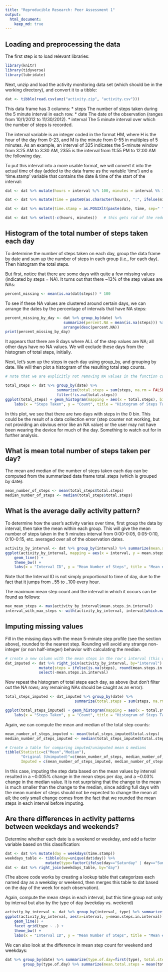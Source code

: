 ```yaml
---
title: "Reproducible Research: Peer Assessment 1"
output: 
  html_document:
    keep_md: true
---
```



## Loading and preprocessing the data

The first step is to load relevant libraries:

```r
library(knitr)
library(tidyverse)
library(lubridate)
```

Next, unzip and load the activity monitoring data set (which should be in the 
working directory), and convert it to a tibble:

```r
dat <- tibble(read.csv(unz("activity.zip", "activity.csv")))
```

This data frame has 3 columns:
* steps         The number of steps taken during the 5 minute interval in each row.
* date          The date of the observation (ranges from 10/1/2012 to 11/30/2012).
* interval      The 5 minute interval over which the number of steps is recorded.

The interval variable is an integer coded in the format HM, where H is the hour 
of the day from 0-23, and M is the minute from 0-55 in multiples of 5 minutes.
As an example, an interval of 325 indicates the 5-minute window from 3:25 AM 
to 3:30 AM, 2355 is the interval from 11:55 PM to 12:00 AM the following day.

To put this interval into a more usable format, we will convert it into the actual
time of day (added to the data frame as the variable 'time') and a 'time.stamp'
variable that contains the date & time of the start of the interval:

```r
dat <- dat %>% mutate(hours = interval %/% 100, minutes = interval %% 100)

dat <- dat %>% mutate(time = paste0(as.character(hours), ":", ifelse(minutes<10, paste0("0",as.character(minutes)), as.character(minutes))))

dat <- dat %>% mutate(time.stamp = as.POSIXlt(paste(date, time, sep=" ")))

dat <- dat %>% select(-c(hours, minutes))   # this gets rid of the redundant hours and minutes columns.
```


## Histogram of the total number of steps taken each day

To determine the number of steps taken on each day, group the data frame by
date and sum up the number of steps in each group (i.e., for each day). Then
histogram the total steps.

But first, notice that there are some days with quite a few missing values 
(indicated by steps = NA). It turns out that there ~13% of the step values are NAs:
```r
percent_missing <- mean(is.na(dat$steps)) * 100
```

To see if these NA values are clustered around certain days, we can arrange the 
dates by the percentage of intervals that have NA steps:
```r
percent_missing_by_day <- dat %>% group_by(date) %>% 
                          summarize(percent.NA = mean(is.na(steps))) %>%
                          arrange(desc(percent.NA))
print(percent_missing_by_day)
```
It appears that there are 8 days where ALL of the step values are NA; all other
days have no NA values. We will exclude these days from the histogram of total
steps, initially.

Next, let's sum up the steps in each day using group_by, and grouping by date. 
We will then plot a histogram of the resulting total step counts.

```r
# note that we are explicitly not removing NA values in the function call to sum, but will use filter to remove days that contain NA values.

total_steps <- dat %>% group_by(date) %>% 
                       summarize(total.steps = sum(steps, na.rm = FALSE)) %>%   
                       filter(!is.na(total.steps))
ggplot(total_steps) + geom_histogram(mapping = aes(x = total.steps), bins=20) + theme_bw() +
    labs(x = "Steps Taken", y = "Count", title = "Histogram of Steps Taken Each Day")
```

In this plot, we see that there are two days with steps in the 0 bin. This could be the
result of a data collection error (step counter not working, but not providing
an obvious error like an NA value) or the user may not have been wearing the 
device for much of the day. Something to watch out for in further analysis.

## What is mean total number of steps taken per day?

The mean and median of the number of steps taken each day can be computed from
the summarized data frame total_steps (which is grouped by date):
```r
mean_number_of_steps <- mean(total_steps$total.steps)
median_number_of_steps <- median(total_steps$total.steps)
```

## What is the average daily activity pattern?

To determine how the user's activity varies over time, first group the data by
interval, then take the mean within each group. This will give the mean number
of steps taken in the 5 minutes interval from 0:00-0:05, 0:05-0:10, 0:10-0:15, etc.
averaged over all of the observation dates.
```r
activity_by_interval <- dat %>% group_by(interval) %>% summarize(mean.steps.in.interval = mean(steps, na.rm=TRUE))
ggplot(activity_by_interval, mapping = aes(x = interval, y = mean.steps.in.interval)) + 
    geom_line() +
    theme_bw() +
    labs(x = "Interval ID", y = "Mean Number of Steps", title = "Mean # of Steps by 5-Minute Interval")
```

Note that the Interval ID is not simply proportional to time of day, due to the fact that it jumps from ..55 to ..100 every hour.

The maximum mean step count and the interval in which it occurs can be found as follows:
```r
max_mean_steps <- max(activity_by_interval$mean.steps.in.interval)
interval_with_max_steps <- with(activity_by_interval, interval[which.max(mean.steps.in.interval)])
```


## Imputing missing values

Fill in the missing days with the mean 5-minute step profile (see the section
above), rounded to the nearest step. Rounding will avoid any strange non-integer
(or non half-integer) behavior with calculating the median.

```r
# create a new column with the mean steps in the row's interval (this will be the same for each date)
dat_imputed <- dat %>% right_join(activity_by_interval, by="interval") %>%     
               mutate(steps = ifelse(is.na(steps), round(mean.steps.in.interval), steps)) %>%
               select(-mean.steps.in.interval)
```


Now repeat the histogram of total steps each day, as above (but don't filter 
out the NA rows; any remaining NAs should be caught as an error):

```r

total_steps_imputed <- dat_imputed %>% group_by(date) %>% 
                               summarize(total.steps = sum(steps, na.rm = FALSE))

ggplot(total_steps_imputed) + geom_histogram(mapping = aes(x = total.steps), bins=20) + theme_bw() +
    labs(x = "Steps Taken", y = "Count", title = "Histogram of Steps Taken Each Day")
```

Again, we can compute the mean and median of the total step counts:
```r
mean_number_of_steps_imputed <- mean(total_steps_imputed$total.steps)
median_number_of_steps_imputed <- median(total_steps_imputed$total.steps)

# Create a table for comparing imputed/unimputed mean & medians
tibble(Statistic=c("Mean","Median"), 
       "Original (Unimputed)"=c(mean_number_of_steps, median_number_of_steps),
       Imputed = c(mean_number_of_steps_imputed, median_number_of_steps_imputed))
```

In this case, imputing the step data based on the mean values by interval resulted
in a ~0.005% change in the mean steps per day, and a ~0.03% change in the median
value. It is not surprising that the change to the mean is much smaller than the 
change to the median, since adding full days with the mean number of steps should
not be expected to change the mean at all; the only small change comes from the 
fact that we rounded the mean steps in each interval before imputing.

## Are there differences in activity patterns between weekdays and weekends?

Determine whether each date is a weekend or weekday, and add a factor variable
based on this classification:
```r
dat <- dat %>% mutate(day = weekdays(time.stamp))
weekdays_table <- tibble(day=unique(dat$day)) %>% 
                  mutate(type=factor(ifelse(day=="Saturday" | day=="Sunday", "Weekend", "Weekday")))
dat <- dat %>% right_join(weekdays_table, by="day")
```

(The above code works by creating a lookup table that categorizes each named day
as a weekday or weekend, then merges this table to dat based on the day of the
week for each observation).

Again, compute the mean steps in each interval, but this time group not only
by interval but also by the type of day (weekday vs. weekend)

```r
activity_by_interval <- dat %>% group_by(interval, type) %>% summarize(mean.steps.in.interval = mean(steps, na.rm=TRUE))
ggplot(activity_by_interval, aes(x=interval, y=mean.steps.in.interval)) + 
    geom_line() +
    facet_grid(type ~ .) +
    theme_bw() +
    labs(x = "Interval ID", y = "Mean Number of Steps", title = "Mean # of Steps by 5-Minute Interval")
```

We can also look at the difference in mean step count for weekend and weekdays:

```r
dat %>% group_by(date) %>% summarize(type.of.day=first(type), total.steps = sum(steps, na.rm=TRUE)) %>%
        group_by(type.of.day) %>% summarize(mean.total.steps = mean(total.steps))
```
